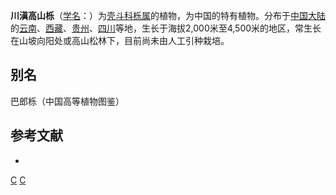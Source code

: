 {{Speciesbox 
| genus = Quercus
| species = aquifolioides
| authority = Rehd. et Wils.
}}
'''川滇高山栎'''（[[学名|学名]]：{{lang|la|''Quercus aquifolioides''}}）为[[壳斗科|壳斗科]][[栎属|栎属]]的植物，为中国的特有植物。分布于[[中国大陆|中国大陆]]的[[云南|云南]]、[[西藏|西藏]]、[[贵州|贵州]]、[[四川|四川]]等地，生长于海拔2,000米至4,500米的地区，常生长在山坡向阳处或高山松林下，目前尚未由人工引种栽培。

== 别名 ==
巴郎栎（中国高等植物图鉴）

== 参考文献 ==
<div class="references-small">
* {{cite web| url =http://www.bioinfo.cn/db05/KmzwSpecies.php?action=view&id=9072| title =川滇高山栎| work =《中国高等植物数据库全库》| publisher =中国科学院微生物研究所| author =昆明植物研究所| accessdate =2009-02-25| deadurl =yes| archiveurl =https://web.archive.org/web/20160305085025/http://www.bioinfo.cn/db05/KmzwSpecies.php?action=view&id=9072| archivedate =2016-03-05}}
</div>
{{Taxonbar|from=Q11055557}}

[[Category:栎属|C]]
[[Category:中國特有植物|C]]


{{植物小作品}}